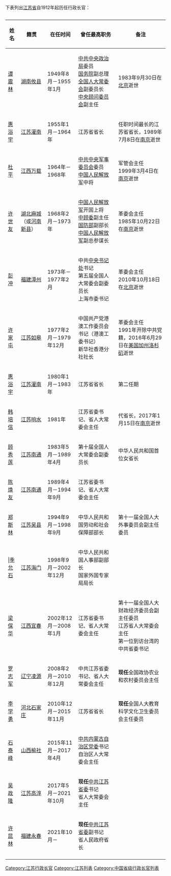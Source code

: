 {{dynamic list}}
下表列出[[江苏省|江苏省]]自1912年起历任行政长官：

=={{ROC-1912}}==

=={{ROC}}==

=={{PRC}}==
{| border="0" cellpadding="3px" style="border: 1px solid #999; background-color:#ffffff;"
|-align="center" style="background-color: #cccccc;"
! 姓名
! 籍贯
! 在任时间
! 曾任最高职务
! 备注
|-----
| [[谭震林|谭震林]]
| [[湖南|湖南]][[攸县|攸县]]
| 1949年8月－1955年1月
| [[中共中央政治局|中共中央政治局]]委员<br>[[中华人民共和国国务院|国务院]]副总理<br>[[全国人大常委会|全国人大常委会]]副委员长<br>[[中共中央顾问委员会|中央顾问委员会]]副主任
| 1983年9月30日在[[北京|北京]]逝世
|-----
| [[惠浴宇|惠浴宇]]
| [[江苏|江苏]][[灌南|灌南]]
| 1955年1月－1964年
| 江苏省省长
| 任职时间最长的江苏省省长，1989年7月8日在[[南京|南京]]逝世
|-----
|[[杜平_(中将)|杜平]]
| [[江西|江西]][[万载县|万载]]
| 1964年－1968年
| [[中共中央军事委员会|中共中央军事委员会]]委员<br>[[中国人民解放军|中国人民解放军]]中将
| 军管会主任<br>1999年3月4日在[[南京|南京]]逝世
|-----
| [[许世友|许世友]]
| [[湖北|湖北]][[麻城|麻城]]（或[[河南|河南]][[新县|新县]]）
| 1968年2月－1973年
| [[中国人民解放军|中国人民解放军]]开国上将<br>[[中共中央顾问委员会|中顾委]]副主任<br>[[中华人民共和国国防部|国防部]]副部长<br>[[中国人民解放军|中国人民解放军]]副总参谋长
| 革委会主任<br>1985年10月22日在[[南京|南京]]逝世
|-----
| [[彭冲_(中国)|彭冲]]
| [[福建|福建]][[漳州|漳州]]
| 1973年－1977年2月
| 中共[[中央书记处|中央书记处]]书记<br>第五届全国人大常委会副委员长<br>上海市委书记
| 革委会主任<br>2010年10月18日在[[北京|北京]]逝世
|-----
| [[许家屯|许家屯]]
| [[江苏|江苏]][[如皋市|如皋]]
| 1977年2月－1979年12月
| 中国共产党港澳工作委员会书记（港澳工委书记）<br>新华社香港分社社长
| 革委会主任<br>1991年开除中共党籍，2016年6月29日在[[美国|美国]][[加州|加州]][[洛杉矶|洛杉矶]]逝世
|-----
| [[惠浴宇|惠浴宇]]
| [[江苏|江苏]][[灌南|灌南]]
| 1980年1月－1983年
| 江苏省省长
| 第二任期
|-----
| [[韩培信|韩培信]]
| [[江苏|江苏]][[响水|响水]]
| 1981年
| 江苏省委书记、省人大常委会主任
| 代省长，2017年1月15日在[[南京|南京]]逝世
|-----
| [[顾秀莲|顾秀莲]]
| [[江苏|江苏]][[南通|南通]]
| 1983年5月－1989年4月
| 第十届全国人大常委会副委员长
| 中华人民共和国首位女省长
|-----
| [[陈焕友|陈焕友]]
| [[江苏|江苏]][[南通|南通]]
| 1989年4月－1994年9月
| 江苏省委书记、省人大常委会主任
| 
|-----
| [[郑斯林|郑斯林]]
| [[江苏|江苏]][[吴县|吴县]]
| 1994年9月－1998年9月
| 中华人民共和国劳动和社会保障部部长
| 第十一届全国人大外事委员会副主任委员
|-----
| |[[季允石|季允石]]
| [[江苏|江苏]][[海门|海门]]
| 1998年9月－2002年12月
| 中华人民共和国人事部副部长<br>国家外国专家局局长
| 
|-----
| [[梁保华|梁保华]]
| [[江西|江西]][[宜春|宜春]]
| 2002年12月－2008年1月
| 江苏省委书记、省人大常委会主任
| 第十一届全国人大财政经济委员会副主任委员<br>江苏省人大常委会主任<br>第一位到访台湾的中共省委书记
|-----
| [[罗志军_(1951年)|罗志军]]
| [[辽宁|辽宁]][[凌源|凌源]]
| 2008年2月－2010年12月
| 中共江苏省委书记、省人大常委会主任
| '''现任'''全国政协农业和农村委员会主任
|-----
| [[李学勇|李学勇]]
| [[河北|河北]][[石家庄|石家庄]]
| 2010年12月－2015年11月
| 江苏省省长
| '''现任'''全国人大教育科学文化卫生委员会主任委员
|-----
| [[石泰峰|石泰峰]]
| [[山西|山西]][[榆社|榆社]]
| 2015年11月－2017年4月
| [[中共内蒙古自治区党委|中共内蒙古自治区党委]]书记<br/>自治区人大常委会主任
|
|-----
| [[吴政隆|吴政隆]]
| [[江苏|江苏]][[高淳|高淳]]
| 2017年5月－2021年10月
| '''现任'''[[中共江苏省委|中共江苏省委]]书记<br/>省人大常委会主任
|
|-----
| [[许昆林|许昆林]]
| [[福建|福建]][[永春|永春]]
| 2021年10月－
| '''现任'''[[中共江苏省委|中共江苏省委]]副书记<br/>省人民政府省长
|
|-----
|}


{{中华人民共和国省级行政区行政主官}}
{{江苏行政长官}}
[[Category:江苏行政长官|Category:江苏行政长官]]
[[Category:江苏列表|Category:江苏列表]]
[[Category:中国省级行政长官列表|Category:中国省级行政长官列表]]